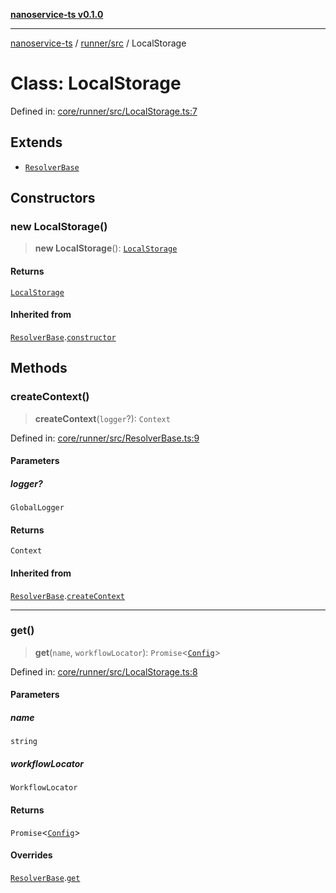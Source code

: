 [**nanoservice-ts v0.1.0**](/docs/ref/README)

***

[nanoservice-ts](/docs/ref/README) / [runner/src](/docs/ref/runner/src/README) / LocalStorage

# Class: LocalStorage

Defined in: [core/runner/src/LocalStorage.ts:7](https://github.com/deskree-inc/nanoservice-ts/blob/cd1933c250152cb6abc77d2acbfd230236ada573/core/runner/src/LocalStorage.ts#L7)

## Extends

- [`ResolverBase`](/docs/ref/runner/src/classes/ResolverBase)

## Constructors

### new LocalStorage()

> **new LocalStorage**(): [`LocalStorage`](/docs/ref/runner/src/classes/LocalStorage)

#### Returns

[`LocalStorage`](/docs/ref/runner/src/classes/LocalStorage)

#### Inherited from

[`ResolverBase`](/docs/ref/runner/src/classes/ResolverBase).[`constructor`](/docs/ref/runner/src/classes/ResolverBase#constructors)

## Methods

### createContext()

> **createContext**(`logger`?): `Context`

Defined in: [core/runner/src/ResolverBase.ts:9](https://github.com/deskree-inc/nanoservice-ts/blob/cd1933c250152cb6abc77d2acbfd230236ada573/core/runner/src/ResolverBase.ts#L9)

#### Parameters

##### logger?

`GlobalLogger`

#### Returns

`Context`

#### Inherited from

[`ResolverBase`](/docs/ref/runner/src/classes/ResolverBase).[`createContext`](/docs/ref/runner/src/classes/ResolverBase#createcontext)

***

### get()

> **get**(`name`, `workflowLocator`): `Promise`\<[`Config`](/docs/ref/runner/src/type-aliases/Config)\>

Defined in: [core/runner/src/LocalStorage.ts:8](https://github.com/deskree-inc/nanoservice-ts/blob/cd1933c250152cb6abc77d2acbfd230236ada573/core/runner/src/LocalStorage.ts#L8)

#### Parameters

##### name

`string`

##### workflowLocator

`WorkflowLocator`

#### Returns

`Promise`\<[`Config`](/docs/ref/runner/src/type-aliases/Config)\>

#### Overrides

[`ResolverBase`](/docs/ref/runner/src/classes/ResolverBase).[`get`](/docs/ref/runner/src/classes/ResolverBase#get)
